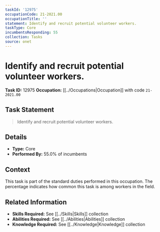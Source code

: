 ```yaml
---
taskId: '12975'
occupationCode: 21-2021.00
occupationTitle: ''
statement: Identify and recruit potential volunteer workers.
taskType: Core
incumbentsResponding: 55
collection: Tasks
source: onet
---
```

# Identify and recruit potential volunteer workers.

**Task ID:** 12975
**Occupation:** [[../Occupations|Occupation]] with code `21-2021.00`

## Task Statement

> Identify and recruit potential volunteer workers.

## Details

- **Type:** Core
- **Performed By:** 55.0% of incumbents

## Context

This task is part of the standard duties performed in this occupation. The percentage indicates how common this task is among workers in the field.

## Related Information

- **Skills Required:** See [[../Skills|Skills]] collection
- **Abilities Required:** See [[../Abilities|Abilities]] collection
- **Knowledge Required:** See [[../Knowledge|Knowledge]] collection

